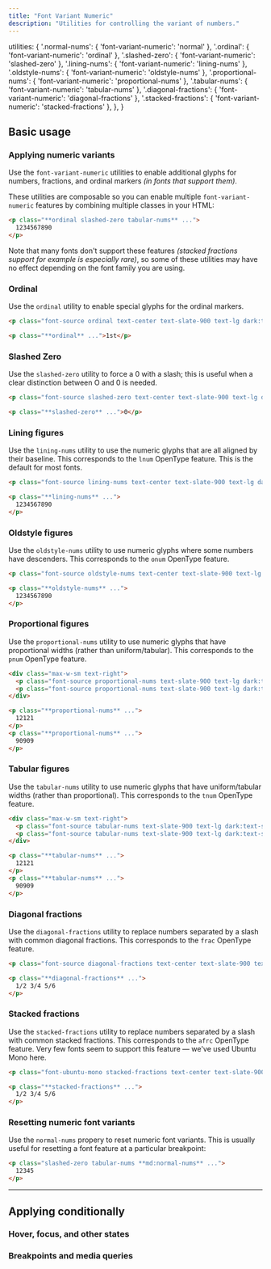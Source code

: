 ```yaml
---
title: "Font Variant Numeric"
description: "Utilities for controlling the variant of numbers."
---
```



  utilities: {
    '.normal-nums': { 'font-variant-numeric': 'normal' },
    '.ordinal': { 'font-variant-numeric': 'ordinal' },
    '.slashed-zero': { 'font-variant-numeric': 'slashed-zero' },
    '.lining-nums': { 'font-variant-numeric': 'lining-nums' },
    '.oldstyle-nums': { 'font-variant-numeric': 'oldstyle-nums' },
    '.proportional-nums': { 'font-variant-numeric': 'proportional-nums' },
    '.tabular-nums': { 'font-variant-numeric': 'tabular-nums' },
    '.diagonal-fractions': { 'font-variant-numeric': 'diagonal-fractions' },
    '.stacked-fractions': { 'font-variant-numeric': 'stacked-fractions' },
  },
}

## Basic usage

### Applying numeric variants

Use the `font-variant-numeric` utilities to enable additional glyphs for numbers, fractions, and ordinal markers *(in fonts that support them)*.

These utilities are composable so you can enable multiple `font-variant-numeric` features by combining multiple classes in your HTML:

```html
<p class="**ordinal slashed-zero tabular-nums** ...">
  1234567890
</p>
```

Note that many fonts don't support these features *(stacked fractions support for example is especially rare)*, so some of these utilities may have no effect depending on the font family you are using.

### Ordinal

Use the `ordinal` utility to enable special glyphs for the ordinal markers.

```html {{ mode: 'example' }}
<p class="font-source ordinal text-center text-slate-900 text-lg dark:text-slate-200">1st</p>
```

```html
<p class="**ordinal** ...">1st</p>
```

### Slashed Zero

Use the `slashed-zero` utility to force a 0 with a slash; this is useful when a clear distinction between O and 0 is needed.

```html {{ mode: 'example' }}
<p class="font-source slashed-zero text-center text-slate-900 text-lg dark:text-slate-200">0</p>
```

```html
<p class="**slashed-zero** ...">0</p>
```

### Lining figures

Use the `lining-nums` utility to use the numeric glyphs that are all aligned by their baseline. This corresponds to the `lnum` OpenType feature. This is the default for most fonts.

```html {{ mode: 'example' }}
<p class="font-source lining-nums text-center text-slate-900 text-lg dark:text-slate-200">1234567890</p>
```

```html
<p class="**lining-nums** ...">
  1234567890
</p>
```

### Oldstyle figures

Use the `oldstyle-nums` utility to use numeric glyphs where some numbers have descenders. This corresponds to the `onum` OpenType feature.

```html {{ mode: 'example' }}
<p class="font-source oldstyle-nums text-center text-slate-900 text-lg dark:text-slate-200">1234567890</p>
```

```html
<p class="**oldstyle-nums** ...">
  1234567890
</p>
```

### Proportional figures

Use the `proportional-nums` utility to use numeric glyphs that have proportional widths (rather than uniform/tabular). This corresponds to the `pnum` OpenType feature.

```html {{ mode: 'example' }}
<div class="max-w-sm text-right">
  <p class="font-source proportional-nums text-slate-900 text-lg dark:text-slate-200">12121</p>
  <p class="font-source proportional-nums text-slate-900 text-lg dark:text-slate-200">90909</p>
</div>
```

```html
<p class="**proportional-nums** ...">
  12121
</p>
<p class="**proportional-nums** ...">
  90909
</p>
```

### Tabular figures

Use the `tabular-nums` utility to use numeric glyphs that have uniform/tabular widths (rather than proportional). This corresponds to the `tnum` OpenType feature.

```html {{ mode: 'example' }}
<div class="max-w-sm text-right">
  <p class="font-source tabular-nums text-slate-900 text-lg dark:text-slate-200">12121</p>
  <p class="font-source tabular-nums text-slate-900 text-lg dark:text-slate-200">90909</p>
</div>
```

```html
<p class="**tabular-nums** ...">
  12121
</p>
<p class="**tabular-nums** ...">
  90909
</p>
```

### Diagonal fractions

Use the `diagonal-fractions` utility to replace numbers separated by a slash with common diagonal fractions. This corresponds to the `frac` OpenType feature.

```html {{ mode: 'example' }}
<p class="font-source diagonal-fractions text-center text-slate-900 text-lg dark:text-slate-200">1/2 3/4 5/6</p>
```

```html
<p class="**diagonal-fractions** ...">
  1/2 3/4 5/6
</p>
```

### Stacked fractions

Use the `stacked-fractions` utility to replace numbers separated by a slash with common stacked fractions. This corresponds to the `afrc` OpenType feature. Very few fonts seem to support this feature — we've used Ubuntu Mono here.

```html {{ mode: 'example' }}
<p class="font-ubuntu-mono stacked-fractions text-center text-slate-900 text-lg dark:text-slate-200">1/2 3/4 5/6</p>
```

```html
<p class="**stacked-fractions** ...">
  1/2 3/4 5/6
</p>
```

### Resetting numeric font variants

Use the `normal-nums` propery to reset numeric font variants. This is usually useful for resetting a font feature at a particular breakpoint:

```html
<p class="slashed-zero tabular-nums **md:normal-nums** ...">
  12345
</p>
```

---

## <Heading ignore>Applying conditionally</Heading>

### <Heading ignore>Hover, focus, and other states</Heading>

<HoverFocusAndOtherStates defaultClass="proportional-nums" featuredClass="tabular-nums" element="p" />

### <Heading ignore>Breakpoints and media queries</Heading>

<BreakpointsAndMediaQueries defaultClass="proportional-nums" featuredClass="tabular-nums" element="p" />

